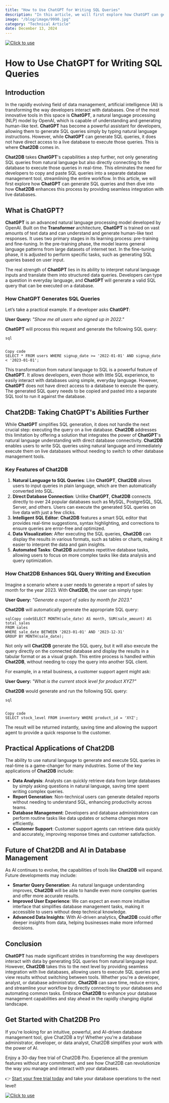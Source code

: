 ```yaml
---
title: "How to Use ChatGPT for Writing SQL Queries"
description: "In this article, we will first explore how ChatGPT can generate SQL queries and then dive into how Chat2DB enhances this process by providing seamless integration with live databases."
image: "/blog/image/9990.jpg"
category: "Technical Article"
date: December 13, 2024
---
```

[![Click to use](/image/blog/bg/chat2db1.png)](https://app.chat2db.ai/)
# How to Use ChatGPT for Writing SQL Queries


<Authors date="December 13, 2024">
  <Author name="Jing" link="https://chat2db.ai" />
</Authors>

## Introduction

In the rapidly evolving field of data management, artificial intelligence (AI) is transforming the way developers interact with databases. One of the most innovative tools in this space is **ChatGPT**, a natural language processing (NLP) model by OpenAI, which is capable of understanding and generating human-like text. **ChatGPT** has become a powerful assistant for developers, allowing them to generate SQL queries simply by typing natural language instructions. However, while **ChatGPT** can generate SQL queries, it does not have direct access to a live database to execute those queries. This is where **Chat2DB** comes in.

**Chat2DB** takes **ChatGPT**'s capabilities a step further, not only generating SQL queries from natural language but also directly connecting to the database to execute those queries in real-time. This eliminates the need for developers to copy and paste SQL queries into a separate database management tool, streamlining the entire workflow. In this article, we will first explore how **ChatGPT** can generate SQL queries and then dive into how **Chat2DB** enhances this process by providing seamless integration with live databases.

## What is ChatGPT?

**ChatGPT** is an advanced natural language processing model developed by OpenAI. Built on the **Transformer** architecture, **ChatGPT** is trained on vast amounts of text data and can understand and generate human-like text responses. It uses two primary stages in its learning process: pre-training and fine-tuning. In the pre-training phase, the model learns general language patterns from large datasets of internet text. In the fine-tuning phase, it is adjusted to perform specific tasks, such as generating SQL queries based on user input.

The real strength of **ChatGPT** lies in its ability to interpret natural language inputs and translate them into structured data queries. Developers can type a question in everyday language, and **ChatGPT** will generate a valid SQL query that can be executed on a database.

### How ChatGPT Generates SQL Queries

Let’s take a practical example. If a developer asks **ChatGPT**:

**User Query:**
*"Show me all users who signed up in 2022."*

**ChatGPT** will process this request and generate the following SQL query:

```
sql


Copy code
SELECT * FROM users WHERE signup_date >= '2022-01-01' AND signup_date < '2023-01-01';
```

This transformation from natural language to SQL is a powerful feature of **ChatGPT**. It allows developers, even those with little SQL experience, to easily interact with databases using simple, everyday language. However, **ChatGPT** does not have direct access to a database to execute the query. The generated SQL query needs to be copied and pasted into a separate SQL tool to run it against the database.

## Chat2DB: Taking ChatGPT's Abilities Further

While **ChatGPT** simplifies SQL generation, it does not handle the next crucial step: executing the query on a live database. **Chat2DB** addresses this limitation by offering a solution that integrates the power of **ChatGPT**'s natural language understanding with direct database connectivity. **Chat2DB** enables users to write SQL queries using natural language and immediately execute them on live databases without needing to switch to other database management tools.

### Key Features of Chat2DB

1. **Natural Language to SQL Queries**: Like **ChatGPT**, **Chat2DB** allows users to input queries in plain language, which are then automatically converted into SQL.
2. **Direct Database Connection**: Unlike **ChatGPT**, **Chat2DB** connects directly to over 24 popular databases such as MySQL, PostgreSQL, SQL Server, and others. Users can execute the generated SQL queries on live data with just a few clicks.
3. **Intelligent SQL Editor**: **Chat2DB** features a smart SQL editor that provides real-time suggestions, syntax highlighting, and corrections to ensure queries are error-free and optimized.
4. **Data Visualization**: After executing the SQL queries, **Chat2DB** can display the results in various formats, such as tables or charts, making it easier to interpret the data and gain insights.
5. **Automated Tasks**: **Chat2DB** automates repetitive database tasks, allowing users to focus on more complex tasks like data analysis and query optimization.

### How Chat2DB Enhances SQL Query Writing and Execution

Imagine a scenario where a user needs to generate a report of sales by month for the year 2023. With **Chat2DB**, the user can simply type:

**User Query:**
*"Generate a report of sales by month for 2023."*

**Chat2DB** will automatically generate the appropriate SQL query:

```
sqlCopy codeSELECT MONTH(sale_date) AS month, SUM(sale_amount) AS total_sales
FROM sales
WHERE sale_date BETWEEN '2023-01-01' AND '2023-12-31'
GROUP BY MONTH(sale_date);
```

Not only will **Chat2DB** generate the SQL query, but it will also execute the query directly on the connected database and display the results in a tabular format or as a visual graph. This entire process is handled within **Chat2DB**, without needing to copy the query into another SQL client.

For example, in a retail business, a customer support agent might ask:

**User Query:**
*"What is the current stock level for product XYZ?"*

**Chat2DB** would generate and run the following SQL query:

```
sql


Copy code
SELECT stock_level FROM inventory WHERE product_id = 'XYZ';
```

The result will be returned instantly, saving time and allowing the support agent to provide a quick response to the customer.

## Practical Applications of Chat2DB

The ability to use natural language to generate and execute SQL queries in real-time is a game-changer for many industries. Some of the key applications of **Chat2DB** include:

- **Data Analysis**: Analysts can quickly retrieve data from large databases by simply asking questions in natural language, saving time spent writing complex queries.
- **Report Generation**: Non-technical users can generate detailed reports without needing to understand SQL, enhancing productivity across teams.
- **Database Management**: Developers and database administrators can perform routine tasks like data updates or schema changes more efficiently.
- **Customer Support**: Customer support agents can retrieve data quickly and accurately, improving response times and customer satisfaction.

## Future of Chat2DB and AI in Database Management

As AI continues to evolve, the capabilities of tools like **Chat2DB** will expand. Future developments may include:

- **Smarter Query Generation**: As natural language understanding improves, **Chat2DB** will be able to handle even more complex queries and offer more accurate results.
- **Improved User Experience**: We can expect an even more intuitive interface that simplifies database management tasks, making it accessible to users without deep technical knowledge.
- **Advanced Data Insights**: With AI-driven analytics, **Chat2DB** could offer deeper insights from data, helping businesses make more informed decisions.

## Conclusion

**ChatGPT** has made significant strides in transforming the way developers interact with data by generating SQL queries from natural language input. However, **Chat2DB** takes this to the next level by providing seamless integration with live databases, allowing users to execute SQL queries and view results without switching between tools. Whether you're a developer, analyst, or database administrator, **Chat2DB** can save time, reduce errors, and streamline your workflow by directly connecting to your databases and automating common tasks. Embrace **Chat2DB** to enhance your database management capabilities and stay ahead in the rapidly changing digital landscape.

## Get Started with Chat2DB Pro

If you're looking for an intuitive, powerful, and AI-driven database management tool, give Chat2DB a try! Whether you're a database administrator, developer, or data analyst, Chat2DB simplifies your work with the power of AI.

Enjoy a 30-day free trial of Chat2DB Pro. Experience all the premium features without any commitment, and see how Chat2DB can revolutionize the way you manage and interact with your databases.

👉 [Start your free trial today](https://app.chat2db.ai/) and take your database operations to the next level!

[![Click to use](/image/blog/bg/chat2db.jpg)](https://app.chat2db.ai/)